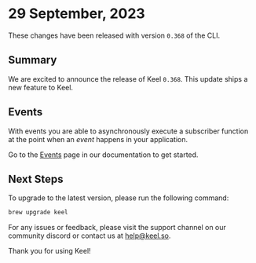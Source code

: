 # 29 September, 2023

These changes have been released with version `0.368` of the CLI.

## Summary

We are excited to announce the release of Keel `0.368`. This update ships a new feature to Keel.

## Events

With events you are able to asynchronously execute a subscriber function at the point when an _event_ happens in your application. 

Go to the [Events](/events) page in our documentation to get started.

## Next Steps

To upgrade to the latest version, please run the following command:

```bash
brew upgrade keel
```

For any issues or feedback, please visit the support channel on our community discord or contact us at [help@keel.so](mailto:help@keel.so).

Thank you for using Keel!
